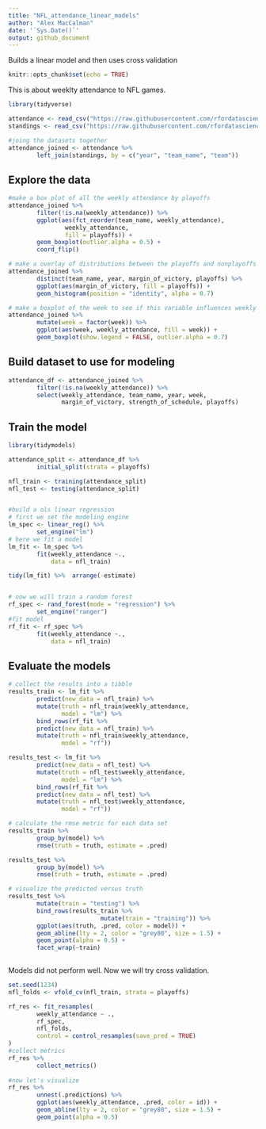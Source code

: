 ```yaml
---
title: "NFL_attendance_linear_models"
author: "Alex MacCalman"
date: '`Sys.Date()`'
output: github_document
---
```

Builds a linear model and then uses cross validation  
```r
knitr::opts_chunk$set(echo = TRUE)
```
This is about weeklty attendance to NFL games.  
```r
library(tidyverse)

attendance <- read_csv("https://raw.githubusercontent.com/rfordatascience/tidytuesday/master/data/2020/2020-02-04/attendance.csv")
standings <- read_csv("https://raw.githubusercontent.com/rfordatascience/tidytuesday/master/data/2020/2020-02-04/standings.csv")

#joing the datasets together
attendance_joined <- attendance %>% 
        left_join(standings, by = c("year", "team_name", "team"))
```

## Explore the data  
```r
#make a box plot of all the weekly attendance by playoffs
attendance_joined %>%
        filter(!is.na(weekly_attendance)) %>% 
        ggplot(aes(fct_reorder(team_name, weekly_attendance),
                weekly_attendance,
                fill = playoffs)) +
        geom_boxplot(outlier.alpha = 0.5) +
        coord_flip()

# make a overlay of distributions between the playoffs and nonplayoffs
attendance_joined %>% 
        distinct(team_name, year, margin_of_victory, playoffs) %>% 
        ggplot(aes(margin_of_victory, fill = playoffs)) +
        geom_histogram(position = "identity", alpha = 0.7)

# make a boxplot of the week to see if this variable influences weekly attendance.
attendance_joined %>% 
        mutate(week = factor(week)) %>% 
        ggplot(aes(week, weekly_attendance, fill = week)) +
        geom_boxplot(show.legend = FALSE, outlier.alpha = 0.7)
```

## Build dataset to use for modeling
```r
attendance_df <- attendance_joined %>% 
        filter(!is.na(weekly_attendance)) %>% 
        select(weekly_attendance, team_name, year, week,
               margin_of_victory, strength_of_schedule, playoffs)
```
## Train the model
```r
library(tidymodels)

attendance_split <- attendance_df %>% 
        initial_split(strata = playoffs)

nfl_train <- training(attendance_split)
nfl_test <- testing(attendance_split)


#build a ols linear regression
# first we set the modeling engine
lm_spec <- linear_reg() %>% 
        set_engine("lm")
# here we fit a model
lm_fit <- lm_spec %>% 
        fit(weekly_attendance ~.,
            data = nfl_train)

tidy(lm_fit) %>%  arrange(-estimate)


# now we will train a random forest
rf_spec <- rand_forest(mode = "regression") %>% 
        set_engine("ranger")
#fit model
rf_fit <- rf_spec %>% 
        fit(weekly_attendance ~.,
            data = nfl_train)

```

## Evaluate the models  
```r
# collect the results into a tibble
results_train <- lm_fit %>% 
        predict(new_data = nfl_train) %>% 
        mutate(truth = nfl_train$weekly_attendance,
               model = "lm") %>% 
        bind_rows(rf_fit %>% 
        predict(new_data = nfl_train) %>% 
        mutate(truth = nfl_train$weekly_attendance,
               model = "rf"))

results_test <- lm_fit %>% 
        predict(new_data = nfl_test) %>% 
        mutate(truth = nfl_test$weekly_attendance,
               model = "lm") %>% 
        bind_rows(rf_fit %>% 
        predict(new_data = nfl_test) %>% 
        mutate(truth = nfl_test$weekly_attendance,
               model = "rf"))

# calculate the rmse metric for each data set
results_train %>% 
        group_by(model) %>% 
        rmse(truth = truth, estimate = .pred)

results_test %>% 
        group_by(model) %>% 
        rmse(truth = truth, estimate = .pred)

# visualize the predicted versus truth
results_test %>% 
        mutate(train = "testing") %>% 
        bind_rows(results_train %>% 
                          mutate(train = "training")) %>% 
        ggplot(aes(truth, .pred, color = model)) +
        geom_abline(lty = 2, color = "grey80", size = 1.5) +
        geom_point(alpha = 0.5) +
        facet_wrap(~train)
        
```
Models did not perform well. Now we will try cross validation.  
```r
set.seed(1234)
nfl_folds <- vfold_cv(nfl_train, strata = playoffs)

rf_res <- fit_resamples(
        weekly_attendance ~ .,
        rf_spec,
        nfl_folds,
        control = control_resamples(save_pred = TRUE)
)
#collect metrics
rf_res %>%
        collect_metrics()
     
#now let's visualize
rf_res %>% 
        unnest(.predictions) %>% 
        ggplot(aes(weekly_attendance, .pred, color = id)) +
        geom_abline(lty = 2, color = "grey80", size = 1.5) +
        geom_point(alpha = 0.5)
```

